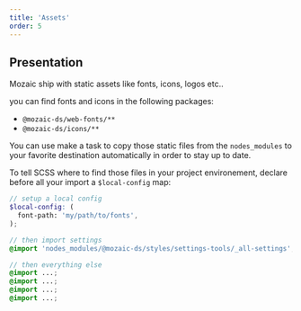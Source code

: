 ```yaml
---
title: 'Assets'
order: 5
---
```


## Presentation

Mozaic ship with static assets like fonts, icons, logos etc..

you can find fonts and icons in the following packages:

- `@mozaic-ds/web-fonts/**`
- `@mozaic-ds/icons/**`

You can use make a task to copy those static files from the `nodes_modules` to your favorite destination automatically in order to stay up to date.

To tell SCSS where to find those files in your project environement, declare before all your import a `$local-config` map:

```scss
// setup a local config
$local-config: (
  font-path: 'my/path/to/fonts',
);

// then import settings
@import 'nodes_modules/@mozaic-ds/styles/settings-tools/_all-settings';

// then everything else
@import ...;
@import ...;
@import ...;
@import ...;
```
